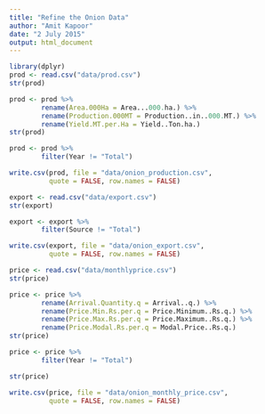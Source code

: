 ```yaml
---
title: "Refine the Onion Data"
author: "Amit Kapoor"
date: "2 July 2015"
output: html_document
---
```



```r
library(dplyr)
prod <- read.csv("data/prod.csv")
str(prod)

prod <- prod %>%
        rename(Area.000Ha = Area...000.ha.) %>%
        rename(Production.000MT = Production..in..000.MT.) %>%
        rename(Yield.MT.per.Ha = Yield..Ton.ha.)
str(prod)

prod <- prod %>%
        filter(Year != "Total")

write.csv(prod, file = "data/onion_production.csv", 
          quote = FALSE, row.names = FALSE)
```


```r
export <- read.csv("data/export.csv")
str(export)

export <- export %>%
        filter(Source != "Total")

write.csv(export, file = "data/onion_export.csv", 
          quote = FALSE, row.names = FALSE)
```

```r
price <- read.csv("data/monthlyprice.csv")
str(price)

price <- price %>%
        rename(Arrival.Quantity.q = Arrival..q.) %>%
        rename(Price.Min.Rs.per.q = Price.Minimum..Rs.q.) %>%
        rename(Price.Max.Rs.per.q = Price.Maximum..Rs.q.) %>%
        rename(Price.Modal.Rs.per.q = Modal.Price..Rs.q.)
str(price)

price <- price %>%
        filter(Year != "Total")

str(price)

write.csv(price, file = "data/onion_monthly_price.csv", 
          quote = FALSE, row.names = FALSE)

```








